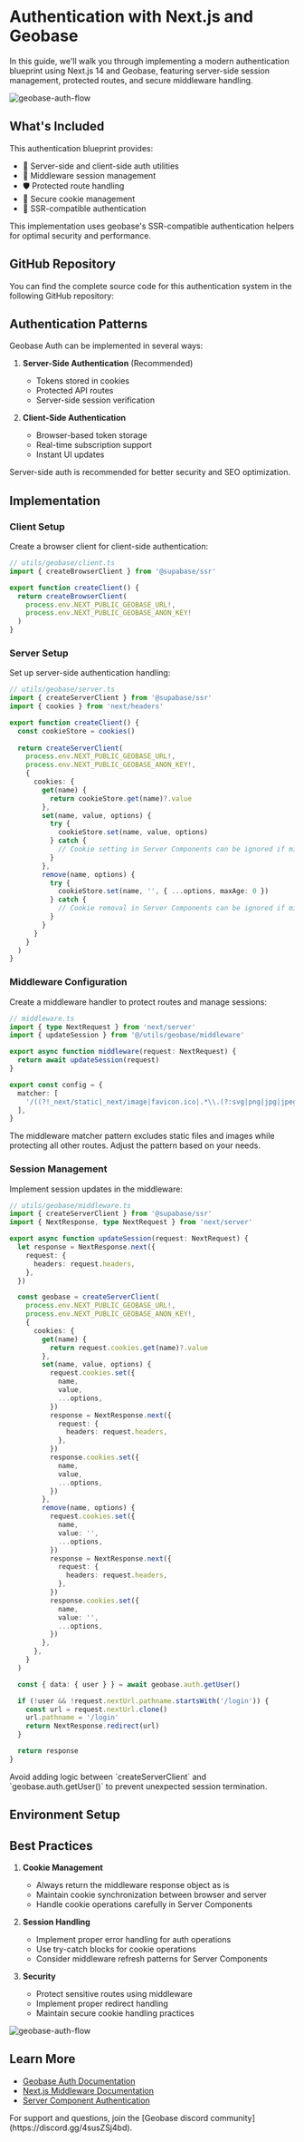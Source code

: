 
# Authentication with Next.js and Geobase



In this guide, we'll walk you through implementing a modern authentication blueprint using Next.js 14 and Geobase, featuring server-side session management, protected routes, and secure middleware handling.

![geobase-auth-flow](https://d2w9rnfcy7mm78.cloudfront.net/32829545/original_64f8bbc57eb78e7dbeba4e2d61f8ba2c.png?1733648912?bc=0)

## What's Included

This authentication blueprint provides:

- 🔐 Server-side and client-side auth utilities
- 🚀 Middleware session management
- 🛡️ Protected route handling
- 🍪 Secure cookie management
- 📱 SSR-compatible authentication

<Callout type="info" emoji="ℹ️">
  This implementation uses geobase's SSR-compatible authentication helpers for optimal security and performance.
</Callout>

## GitHub Repository

You can find the complete source code for this authentication system in the following GitHub repository:

<Callout type="info" emoji="ℹ️">
  <GithubLink href="https://github.com/decision-labs/geobase-blueprint-auth" text="Geobase Blueprint Auth GitHub Repository"/>
</Callout>


## Authentication Patterns

Geobase Auth can be implemented in several ways:

1. **Server-Side Authentication** (Recommended)
   - Tokens stored in cookies
   - Protected API routes
   - Server-side session verification

2. **Client-Side Authentication**
   - Browser-based token storage
   - Real-time subscription support
   - Instant UI updates

<Callout type="info" emoji="ℹ️">
  Server-side auth is recommended for better security and SEO optimization.
</Callout>

## Implementation

### Client Setup

Create a browser client for client-side authentication:

```typescript
// utils/geobase/client.ts
import { createBrowserClient } from '@supabase/ssr'

export function createClient() {
  return createBrowserClient(
    process.env.NEXT_PUBLIC_GEOBASE_URL!,
    process.env.NEXT_PUBLIC_GEOBASE_ANON_KEY!
  )
}
```

### Server Setup

Set up server-side authentication handling:

```typescript
// utils/geobase/server.ts
import { createServerClient } from '@supabase/ssr'
import { cookies } from 'next/headers'

export function createClient() {
  const cookieStore = cookies()
  
  return createServerClient(
    process.env.NEXT_PUBLIC_GEOBASE_URL!,
    process.env.NEXT_PUBLIC_GEOBASE_ANON_KEY!,
    {
      cookies: {
        get(name) {
          return cookieStore.get(name)?.value
        },
        set(name, value, options) {
          try {
            cookieStore.set(name, value, options)
          } catch {
            // Cookie setting in Server Components can be ignored if middleware handles session refresh
          }
        },
        remove(name, options) {
          try {
            cookieStore.set(name, '', { ...options, maxAge: 0 })
          } catch {
            // Cookie removal in Server Components can be ignored if middleware handles session refresh
          }
        }
      }
    }
  )
}
```

### Middleware Configuration

Create a middleware handler to protect routes and manage sessions:

```typescript
// middleware.ts
import { type NextRequest } from 'next/server'
import { updateSession } from '@/utils/geobase/middleware'

export async function middleware(request: NextRequest) {
  return await updateSession(request)
}

export const config = {
  matcher: [
    '/((?!_next/static|_next/image|favicon.ico|.*\\.(?:svg|png|jpg|jpeg|gif|webp)$).*)',
  ],
}
```

<Callout type="warning" emoji="⚠️">
  The middleware matcher pattern excludes static files and images while protecting all other routes. Adjust the pattern based on your needs.
</Callout>

### Session Management

Implement session updates in the middleware:

```typescript
// utils/geobase/middleware.ts
import { createServerClient } from '@supabase/ssr'
import { NextResponse, type NextRequest } from 'next/server'

export async function updateSession(request: NextRequest) {
  let response = NextResponse.next({
    request: {
      headers: request.headers,
    },
  })

  const geobase = createServerClient(
    process.env.NEXT_PUBLIC_GEOBASE_URL!,
    process.env.NEXT_PUBLIC_GEOBASE_ANON_KEY!,
    {
      cookies: {
        get(name) {
          return request.cookies.get(name)?.value
        },
        set(name, value, options) {
          request.cookies.set({
            name,
            value,
            ...options,
          })
          response = NextResponse.next({
            request: {
              headers: request.headers,
            },
          })
          response.cookies.set({
            name,
            value,
            ...options,
          })
        },
        remove(name, options) {
          request.cookies.set({
            name,
            value: '',
            ...options,
          })
          response = NextResponse.next({
            request: {
              headers: request.headers,
            },
          })
          response.cookies.set({
            name,
            value: '',
            ...options,
          })
        },
      },
    }
  )

  const { data: { user } } = await geobase.auth.getUser()

  if (!user && !request.nextUrl.pathname.startsWith('/login')) {
    const url = request.nextUrl.clone()
    url.pathname = '/login'
    return NextResponse.redirect(url)
  }

  return response
}
```

<Callout type="info" emoji="ℹ️">
  Avoid adding logic between `createServerClient` and `geobase.auth.getUser()` to prevent unexpected session termination.
</Callout>

## Environment Setup

<GettingStarted />

## Best Practices

1. **Cookie Management**
   - Always return the middleware response object as is
   - Maintain cookie synchronization between browser and server
   - Handle cookie operations carefully in Server Components

2. **Session Handling**
   - Implement proper error handling for auth operations
   - Use try-catch blocks for cookie operations
   - Consider middleware refresh patterns for Server Components

3. **Security**
   - Protect sensitive routes using middleware
   - Implement proper redirect handling
   - Maintain secure cookie handling practices

![geobase-auth-flow](https://d2w9rnfcy7mm78.cloudfront.net/32829541/original_ff25ad82b50d39346d55a3e4fca069e7.png?1733648906?bc=0)

## Learn More

- [Geobase Auth Documentation](https://geobase.com/docs/guides/auth)
- [Next.js Middleware Documentation](https://nextjs.org/docs/app/building-your-application/routing/middleware)
- [Server Component Authentication](https://geobase.com/docs/guides/auth/server-side/nextjs)

<Callout type="info" emoji="ℹ️">
  For support and questions, join the [Geobase discord community](https://discord.gg/4susZSj4bd).
</Callout>
